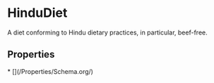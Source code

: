   
# HinduDiet

A diet conforming to Hindu dietary practices, in particular, beef-free.

## Properties

<Grid>
* [](/Properties/Schema.org/)
</Grid>

